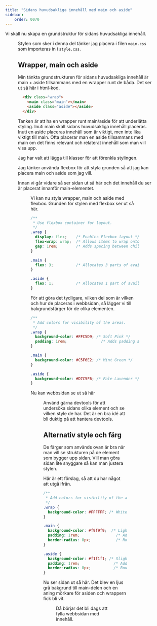 ```yaml
---
title: "Sidans huvudsakliga innehåll med main och aside" 
sidebar:
    order: 0070
---
```




Vi skall nu skapa en grundstruktur för sidans huvudsakliga innehåll.


<Figure 
    src={main2}
    caption="Strukturen är på plats och den är färglagd för tydlighet."
/>

Stylen som sker i denna del tänker jag placera i filen `main.css` som importeras in i `style.css`.



## Wrapper, main och aside

Min tänkta grundstrukturen för sidans huvudsakliga innehåll är main + aside tillsammans med en wrapper runt de båda. Det ser ut så här i html-kod.

```html title="Grundstruktur för main och aside."
  <div class="wrap">
    <main class="main"></main>
    <aside class="aside"></aside>
  </div>
```

Tanken är att ha en wrapper runt main/aside för att underlätta styling. Inuti main skall sidans huvudsakliga innehåll placeras. Inuti en aside placeras innehåll som är viktigt, men inte lika viktigt till main. Ofta placerar man en aside tillsammans med main om det finns relevant och relaterat innehåll som man vill visa upp.

Jag har valt att lägga till klasser för att förenkla stylingen.

Jag tänker använda flexbox för att styla grunden så att jag kan placera main och aside som jag vill.

Innan vi går vidare så ser sidan ut så här och det innehåll du ser är placerat innanför main-elementet.


<Figure 
    src={main1}
    caption="Nu skall vi skapa en struktur för sidans huvudsakliga innehåll."
/>

Vi kan nu styla wrapper, main och aside med flexbox. Grunden för stylen med flexbox ser ut så här.

```css title="Grundstrukturen stylad med flexbox."
/**
 * Use flexbox container for layout.
 */
.wrap {
  display: flex;    /* Enables Flexbox layout */
  flex-wrap: wrap;  /* Allows items to wrap onto the next line if needed */
  gap: 1rem;        /* Adds spacing between child elements */
}

.main {
  flex: 3;          /* Allocates 3 parts of available space to the main area */
}

.aside {
  flex: 1;          /* Allocates 1 part of available space to the aside */
}
```

För att göra det tydligare, vilken del som är vilken och hur de placeras i webbsidan, så lägger vi till bakgrundsfärger för de olika elementen.

```css title="Lägg till bakgrundsfäg för att visualisera elementen."
/**
 * Add colors for visibility of the areas.
 */
.wrap {
  background-color: #FFC5D9; /* Soft Pink */
  padding: 1rem;               /* Adds padding around the container */
}

.main {
  background-color: #C5F6E2; /* Mint Green */
}

.aside {
  background-color: #D7C5F6; /* Pale Lavender */
}
```

Nu kan webbsidan se ut så här

<Figure 
    src={main2}
    caption="Strukturen är på plats och den är färglagd för tydlighet."
/>

Använd gärna devtools för att undersöka sidans olika element och se vilken style de har. Det är en bra idé att bli duktig på att hantera devtools.



## Alternativ style och färg

De färger som används ovan är bra när man vill se strukturen på de element som bygger upp sidan. Vill man göra sidan lite snyggare så kan man justera stylen. 

Här är ett förslag, så att du har något att utgå ifrån.

```css title="En mer neutral style och färgsättning."
/**
 * Add colors for visibility of the areas.
 */
.wrap {
  background-color: #FFFFFF; /* White */
}

.main {
  background-color: #f9f9f9;  /* Light gray background for better contrast */
  padding: 1rem;                /* Adds space inside the main area */
  border-radius: 8px;           /* Rounds the corners of the main area */
}

.aside {
  background-color: #f1f1f1; /* Slightly darker gray background */
  padding: 1rem;               /* Adds space inside the sidebar */
  border-radius: 8px;          /* Rounds the corners of the sidebar */
}
```

Nu ser sidan ut så här. Det blev en ljus grå bakgrund till main-delen och en aning mörkare för asiden och wrappern fick bli vit.


<Figure 
    src={main3}
    caption="En mer neutral färgläggning och stylning av webbsidans huvudsakliga innehåll."
/>

Då börjar det bli dags att fylla webbsidan med innehåll.
